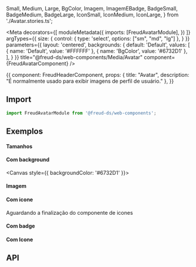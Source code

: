   Small,
  Medium,
  Large,
  BgColor,
  Imagem,
  ImagemEBadge,
  BadgeSmall,
  BadgeMedium,
  BadgeLarge,
  IconSmall, IconMedium, IconLarge,
} from './Avatar.stories.ts';

<Meta
  decorators={[
    moduleMetadata({
      imports: [FreudAvatarModule],
    })
  ]}
  argTypes={{
    size: {
      control: {
        type: 'select',
        options: ["sm", "md", "lg"]
      },
    }
  }}
  parameters={{
    layout: 'centered',
    backgrounds: {
      default: 'Default',
      values: [
        { name: 'Default', value: '#FFFFFF' },
        { name: 'BgColor', value: '#6732D1' },
      ],
    }
  }}
  title="@freud-ds/web-components/Media/Avatar"
  component={FreudAvatarComponent}
/>

<Story name="Storyname-hidden">
  {{
    component: FreudHeaderComponent,
    props: {
      title: "Avatar",
      description: "É normalmente usado para exibir imagens de perfil de usuário."
    },
  }}
</Story>

## <a id="importing"></a>Import

```ts
import FreudAvatarModule from '@freud-ds/web-components';
```

## <a id="exemplosw"></a>Exemplos

#### Tamanhos
<Canvas>
  <Story story={Small}/>
  <Story story={Medium}/>
  <Story story={Large}/>
</Canvas>

#### Com background
<Canvas style={{ backgroundColor: '#6732D1' }}>
  <Story story={BgColor}/>
</Canvas>

#### Imagem
<Canvas>
  <Story story={Imagem}/>
  <Story story={ImagemEBadge}/>
</Canvas>

#### Com icone
<Canvas>
  Aguardando a finalização do componente de icones
</Canvas>

#### Com badge
<Canvas>
  <Story story={BadgeSmall}/>
  <Story story={BadgeMedium}/>
  <Story story={BadgeLarge}/>
</Canvas>

#### Com Icone
<Canvas>
  <Story story={IconSmall}/>
  <Story story={IconMedium}/>
  <Story story={IconLarge}/>
</Canvas>


## <a id="api"></a>API

<ArgsTable of={FreudAvatarComponent} />
